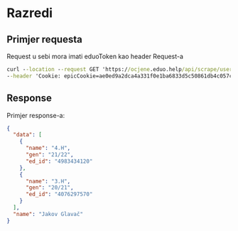 
# Razredi

## Primjer requesta

<Callout emoji="⚠️">Request u sebi mora imati eduoToken kao header Request-a</Callout>
```cmd
curl --location --request GET 'https://ocjene.eduo.help/api/scrape/userInfo' \
--header 'Cookie: epicCookie=ae0ed9a2dca4a331f0e1ba6833d5c50861db4c057cb46dce4190b7ae9ff6e47617d64b38d1b86d14b46bd8551c04fe1ded9ea7dfa2035a7fbf4430e66f1a9c06572646032216150e13e9433755bb4786d4a114caf462bd3c82ae43f374e6f725'
```

## Response

Primjer response-a:

```json
{
  "data": [
    {
      "name": "4.H",
      "gen": "21/22",
      "ed_id": "4983434120"
    },
    {
      "name": "3.H",
      "gen": "20/21",
      "ed_id": "4076297570"
    }
  ],
  "name": "Jakov Glavač"
}
```
